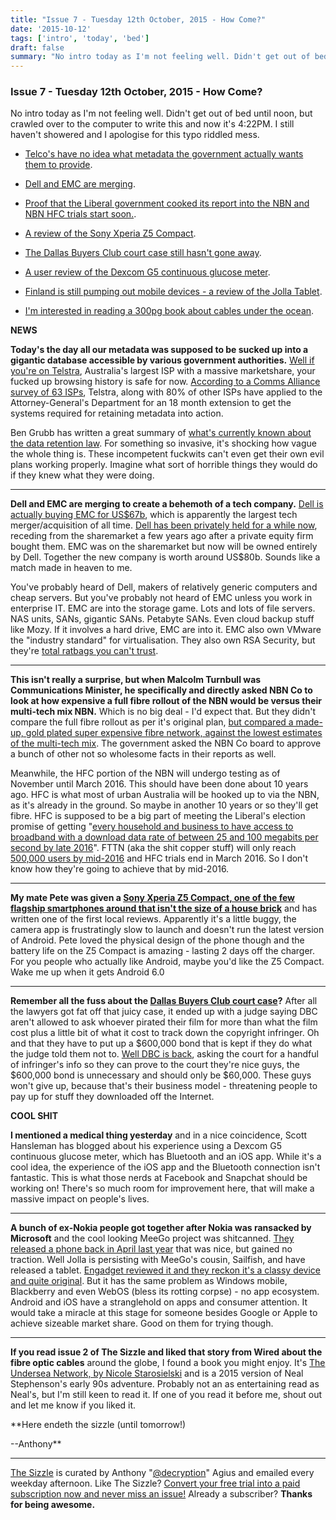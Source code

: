 ```yaml
---
title: "Issue 7 - Tuesday 12th October, 2015 - How Come?"
date: '2015-10-12'
tags: ['intro', 'today', 'bed']
draft: false
summary: "No intro today as I'm not feeling well. Didn't get out of bed until noon, but crawled over to the computer to write this and now it's 4:22PM. I still haven't showered and I apologise for this typo riddled mess.  Telco's have no idea what metadata the government actually wants them to provide. Dell and EMC are merging. Proof that the Liberal government cooked its report into the NBN and NBN HFC trials start soon.. A review of the Sony Xperia Z5 Compact.  The Dallas Buyers Club court case still hasn't gone away."
---
```

### Issue 7 - Tuesday 12th October, 2015 - How Come?


No intro today as I'm not feeling well. Didn't get out of bed until noon, but crawled over to the computer to write this and now it's 4:22PM. I still haven't showered and I apologise for this typo riddled mess.


* [Telco's have no idea what metadata the government actually wants them to provide](#metadata).
* [Dell and EMC are merging](#dellemc).
* [Proof that the Liberal government cooked its report into the NBN and NBN HFC trials start soon.](#nbn).
* [A review of the Sony Xperia Z5 Compact](#sonyz5c).
* [The Dallas Buyers Club court case still hasn't gone away](#dbc).


* [A user review of the Dexcom G5 continuous glucose meter](#dexcom).
* [Finland is still pumping out mobile devices - a review of the Jolla Tablet](#jolla).
* [I'm interested in reading a 300pg book about cables under the ocean](#undersea).


**NEWS**  

**Today's the day all our metadata was supposed to be sucked up into a gigantic database accessible by various government authorities.** [Well if you're on Telstra](http://www.itnews.com.au/news/telstra-reveals-data-retention-extension-410377), Australia's largest ISP with a massive marketshare, your fucked up browsing history is safe for now. [According to a Comms Alliance survey of 63 ISPs](hhttps://delimiter.com.au/2015/10/12/attorney-generals-dept-proven-comprehensively-unable-to-administer-data-retention-scheme/), Telstra, along with 80% of other ISPs have applied to the Attorney-General's Department for an 18 month extension to get the systems required for retaining metadata into action.


Ben Grubb has written a great summary of [what's currently known about the data retention law](http://www.smh.com.au/technology/technology-news/metadata-retention-changes-explained-20151011-gk6m7p). For something so invasive, it's shocking how vague the whole thing is. These incompetent fuckwits can't even get their own evil plans working properly. Imagine what sort of horrible things they would do if they knew what they were doing.




---


**Dell and EMC are merging to create a behemoth of a tech company.** [Dell is actually buying EMC for US\$67b](http://recode.net/2015/10/12/dell-to-acquire-emc-in-deal-worth-67-billion/), which is apparently the largest tech merger/acquisition of all time. [Dell has been privately held for a while now](http://www.forbes.com/sites/connieguglielmo/2013/10/30/you-wont-have-michael-dell-to-kick-around-anymore/), receding from the sharemarket a few years ago after a private equity firm bought them. EMC was on the sharemarket but now will be owned entirely by Dell. Together the new company is worth around US\$80b. Sounds like a match made in heaven to me.


You've probably heard of Dell, makers of relatively generic computers and cheap servers. But you've probably not heard of EMC unless you work in enterprise IT. EMC are into the storage game. Lots and lots of file servers. NAS units, SANs, gigantic SANs. Petabyte SANs. Even cloud backup stuff like Mozy. If it involves a hard drive, EMC are into it. EMC also own VMware the \"industry standard\" for virtualisation. They also own RSA Security, but they're [total ratbags you can't trust](http://www.reuters.com/article/2014/03/31/us-usa-security-nsa-rsa-idUSBREA2U0TY20140331).




---


**This isn't really a surprise, but when Malcolm Turnbull was Communications Minister, he specifically and directly asked NBN Co to look at how expensive a full fibre rollout of the NBN would be versus their multi-tech mix NBN.** Which is no big deal - I'd expect that. But they didn't compare the full fibre rollout as per it's original plan, [but compared a made-up, gold plated super expensive fibre network, against the lowest estimates of the multi-tech mix](https://delimiter.com.au/2015/10/13/turnbull-asked-nbn-co-to-generate-evidence-to-tear-down-fttp/). The government asked the NBN Co board to approve a bunch of other not so wholesome facts in their reports as well.


Meanwhile, the HFC portion of the NBN will undergo testing as of November until March 2016. This should have been done about 10 years ago. HFC is what most of urban Australia will be hooked up to via the NBN, as it's already in the ground. So maybe in another 10 years or so they'll get fibre. HFC is supposed to be a big part of meeting the Liberal's election promise of getting \"[every household and business to have access to broadband with a download data rate of between 25 and 100 megabits per second by late 2016](http://www.malcolmturnbull.com.au/media/better-broadband#.UjGNVMsaySM)\". FTTN (aka the shit copper stuff) will only reach [500,000 users by mid-2016](http://www.nbnco.com.au/sell-nbn-services/new-connections-newsletter/fttn-launch.html) and HFC trials end in March 2016. So I don't know how they're going to achieve that by mid-2016.




---


**My mate Pete was given a [Sony Xperia Z5 Compact, one of the few flagship smartphones around that isn't the size of a house brick](http://www.smh.com.au/digital-life/mobiles/sony-xperia-z5-opening-day-jitters-for-sonys-flagship-20151012-gk6t08.html)** and has written one of the first local reviews. Apparently it's a little buggy, the camera app is frustratingly slow to launch and doesn't run the latest version of Android. Pete loved the physical design of the phone though and the battery life on the Z5 Compact is amazing - lasting 2 days off the charger. For you people who actually like Android, maybe you'd like the Z5 Compact. Wake me up when it gets Android 6.0




---


**Remember all the fuss about the [Dallas Buyers Club court case](http://www.abc.net.au/news/2015-08-14/iinet-dallas-buyers-club/6697314)?** After all the lawyers got fat off that juicy case, it ended up with a judge saying DBC aren't allowed to ask whoever pirated their film for more than what the film cost plus a little bit of what it cost to track down the copyright infringer. Oh and that they have to put up a \$600,000 bond that is kept if they do what the judge told them not to. [Well DBC is back](https://torrentfreak.com/dallas-buyers-club-refuses-to-give-up-on-australia-piracy-battle-151012/?utm_source=feedburner&utm_medium=feed&utm_campaign=Feed%3A+Torrentfreak+%28Torrentfreak%29), asking the court for a handful of infringer's info so they can prove to the court they're nice guys, the \$600,000 bond is unnecessary and should only be \$60,000. These guys won't give up, because that's their business model - threatening people to pay up for stuff they downloaded off the Internet. 


**COOL SHIT**  

**I mentioned a medical thing yesterday** and in a nice coincidence, Scott Hansleman has blogged about his experience using a Dexcom G5 continuous glucose meter, which has Bluetooth and an iOS app. While it's a cool idea, the experience of the iOS app and the Bluetooth connection isn't fantastic. This is what those nerds at Facebook and Snapchat should be working on! There's so much room for improvement here, that will make a massive impact on people's lives.




---


**A bunch of ex-Nokia people got together after Nokia was ransacked by Microsoft** and the cool looking MeeGo project was shitcanned. [They released a phone back in April last year](https://en.wikipedia.org/wiki/Jolla_(mobile_phone)) that was nice, but gained no traction. Well Jolla is persisting with MeeGo's cousin, Sailfish, and have released a tablet. [Engadget reviewed it and they reckon it's a classy device and quite original](http://www.engadget.com/2015/10/11/living-with-the-jolla-tablet/). But it has the same problem as Windows mobile, Blackberry and even WebOS (bless its rotting corpse) - no app ecosystem. Android and iOS have a stranglehold on apps and consumer attention. It would take a miracle at this stage for someone besides Google or Apple to achieve sizeable market share. Good on them for trying though.




---


**If you read issue 2 of The Sizzle and liked that story from Wired about the fibre optic cables** around the globe, I found a book you might enjoy. It's [The Undersea Network, by Nicole Starosielski](https://www.dukeupress.edu/The-Undersea-Network) and is a 2015 version of Neal Stephenson's early 90s adventure. Probably not an as entertaining read as Neal's, but I'm still keen to read it. If one of you read it before me, shout out and let me know if you liked it.


**Here endeth the sizzle (until tomorrow!)  

--Anthony**




---


[The Sizzle](http://thesizzle.com.au) is curated by Anthony \"[@decryption](http://twitter.com/decryption)\" Agius and emailed every weekday afternoon. Like The Sizzle? [Convert your free trial into a paid subscription now and never miss an issue!](https://app.moonclerk.com/pay/8uof610v1ck) Already a subscriber? **Thanks for being awesome.**
